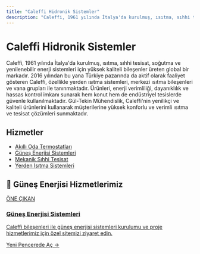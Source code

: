 ```yaml
---
title: "Caleffi Hidronik Sistemler"
description: "Caleffi, 1961 yılında İtalya'da kurulmuş, ısıtma, sıhhi tesisat, soğutma ve yenilenebilir enerji sistemleri için yüksek kaliteli bileşenler üreten global bir..."
---
```


# Caleffi Hidronik Sistemler

Caleffi, 1961 yılında İtalya'da kurulmuş, ısıtma, sıhhi tesisat, soğutma ve yenilenebilir enerji sistemleri için yüksek kaliteli bileşenler üreten global bir markadır. 2016 yılından bu yana Türkiye pazarında da aktif olarak faaliyet gösteren Caleffi, özellikle yerden ısıtma sistemleri, merkezi ısıtma bileşenleri ve vana grupları ile tanınmaktadır. Ürünleri, enerji verimliliği, dayanıklılık ve hassas kontrol imkanı sunarak hem konut hem de endüstriyel tesislerde güvenle kullanılmaktadır. Gül-Tekin Mühendislik, Caleffi'nin yenilikçi ve kaliteli ürünlerini kullanarak müşterilerine yüksek konforlu ve verimli ısıtma ve tesisat çözümleri sunmaktadır.

## Hizmetler

- [Akıllı Oda Termostatları](/hizmetlerimiz/akilli-oda-termostatlari)
- [Güneş Enerjisi Sistemleri](/hizmetlerimiz/gunes-enerjisi)
- [Mekanik Sıhhi Tesisat](/hizmetlerimiz/mekanik-sihhi-tesisat)
- [Yerden Isıtma Sistemleri](/hizmetlerimiz/yerden-isitma-sistemleri)

## 🌟 Güneş Enerjisi Hizmetlerimiz

<a href="https://gunes-enerjisi.gul-tekinmuhendislik.com" target="_blank" rel="noopener noreferrer" class="link-card featured">
  <div class="link-card-content">
    <span class="badge">ÖNE ÇIKAN</span>
    <h3>Güneş Enerjisi Sistemleri</h3>
    <p>Caleffi bileşenleri ile güneş enerjisi sistemleri kurulumu ve proje hizmetlerimiz için özel sitemizi ziyaret edin.</p>
    <span class="link-card-cta">Yeni Pencerede Aç →</span>
  </div>
</a>